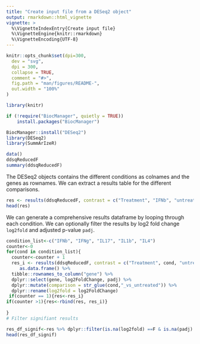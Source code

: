 ```yaml
---
title: "Create input file from a DESeq2 object"
output: rmarkdown::html_vignette
vignette: >
  %\VignetteIndexEntry{Create input file}
  %\VignetteEngine{knitr::rmarkdown}
  %\VignetteEncoding{UTF-8}
---
```



<!-- README.md is generated from README.Rmd. Please edit that file -->

```r

knitr::opts_chunk$set(dpi=300,
  dev = "svg",
  dpi = 300,
  collapse = TRUE,
  comment = "#>",
  fig.path = "man/figures/README-",
  out.width = "100%"
)

library(knitr)
```


<!-- badges: start -->

<!-- badges: end -->



```r

if (!require("BiocManager", quietly = TRUE))
    install.packages("BiocManager")

BiocManager::install("DESeq2")
library(DESeq2)
library(SummArIzeR)
```
```r
data()
ddsqReducedF
summary(ddsqReducedF)
```
The DESeq2 objects contains the different conditions as colnames and the genes as rownames. We can extract a results table for the different comparisons.

```r
res <- results(ddsqReducedF, contrast = c("Treatment", "IFNb", "untreated"))
head(res)
```

We can generate a comprehensive results dataframe by looping through each condition. We can optionally filter the results by log2 fold change `log2fold` and adjusted p-value `padj`.
 

```r

condition_list<-c("IFNb", "IFNg", "IL17", "IL1b", "IL4")
counter<-0
for(cond in condition_list){
  counter<-counter + 1
  res_i <- results(ddsqReducedF, contrast = c("Treatment", cond, "untreated"))%>% 
     as.data.frame() %>%
  tibble::rownames_to_column("gene") %>%
  dplyr::select(gene, log2FoldChange, padj) %>%
  dplyr::mutate(comparison = str_glue(cond,"_vs_untreated")) %>%
  dplyr::rename(log2fold = log2FoldChange)
 if(counter == 1){res<-res_i}
if(counter >1){res<-rbind(res, res_i)}  
  
}
# Filter signifiant results

res_df_signif<-res %>% dplyr::filter(is.na(log2fold) ==F & is.na(padj) == F & abs(log2fold)>1 & padj<= 0.05)
head(res_df_signif)
```